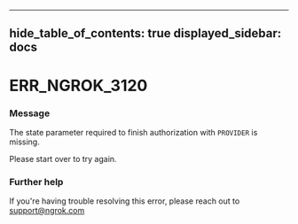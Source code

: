 

---
hide_table_of_contents: true
displayed_sidebar: docs
---


# ERR_NGROK_3120

### Message
The state parameter required to finish authorization with `PROVIDER` is missing.

Please start over to try again.

<ErrorDetails error="err_ngrok_3120" />



### Further help
If you're having trouble resolving this error, please reach out to [support@ngrok.com](mailto:support@ngrok.com?subject=Help%20with%20ERR_NGROK_3120)

